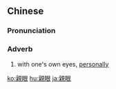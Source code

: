 {{also|亲眼}}
==Chinese==
{{zh-forms|s=亲眼}}

===Pronunciation===
{{zh-pron
|m=qīnyǎn
|c=can1 ngaan5
|mn=qz,xm,zz:chhin-gán
|cat=adv
}}

===Adverb===
{{zh-adv}}

# with one's own eyes, [[personally]]

[[ko:親眼]]
[[hu:親眼]]
[[ja:親眼]]